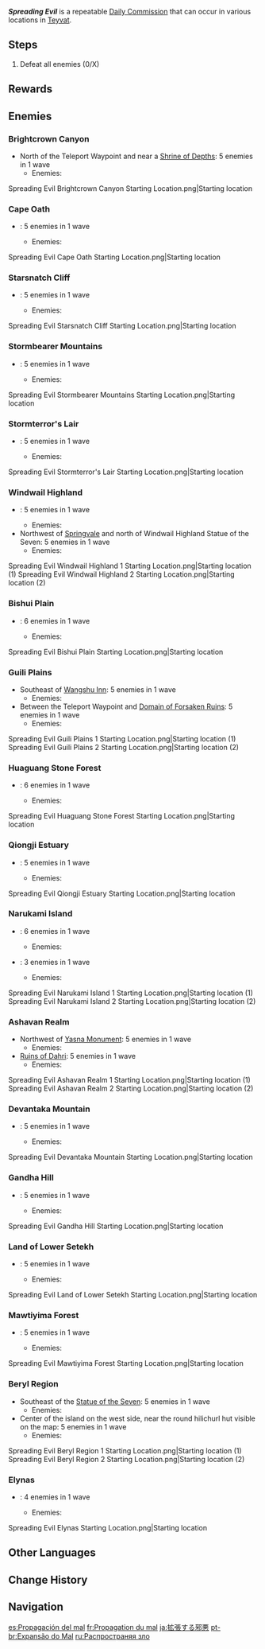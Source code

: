 {{Stub|Add map locations}}
{{Quest Infobox
|id              = 10200; 10201; 10202; 10203; 10204; 10205; 10206; 15400; 15401; 15402; 15403; 15404; 15405; 31020; 32270; 32271; 32272; 32273; 32274; 32275; 32480; 32481; 32482
|type            = Commission
|image           = Commission Spreading Evil.png
|caption         = [[Brightcrown Canyon]] version
|startLocation   = [[Teyvat]]
|otherRewards    = *AR-Dependent Rewards
|characters      = Traveler
}}
'''''Spreading Evil''''' is a repeatable [[Daily Commission]] that can occur in various locations in [[Teyvat]].

==Steps==
{{Quest Description|An [[Abyss Mage]] was seen performing a ritual on the [[hilichurls]]. Defeat them to put an end to this threat.}}
#Defeat all enemies (0/X)

==Rewards==
{{Commission Rewards|full}}

==Enemies==
===Brightcrown Canyon===
* North of the Teleport Waypoint and near a [[Shrine of Depths]]: 5 enemies in 1 wave
** Enemies: {{Enemy List|Hilichurl Fighter*2; Hilichurl Grenadier*2; Pyro Abyss Mage*1}}
<gallery>
Spreading Evil Brightcrown Canyon Starting Location.png|Starting location
</gallery>

===Cape Oath===
* {{tx|Missing directions}}: 5 enemies in 1 wave
** Enemies: {{Enemy List|Hilichurl Fighter*2; Hilichurl Grenadier*2; Pyro Abyss Mage*1}}
<gallery>
Spreading Evil Cape Oath Starting Location.png|Starting location
</gallery>

===Starsnatch Cliff===
* {{tx|Missing directions}}: 5 enemies in 1 wave
** Enemies: {{Enemy List|Hilichurl Fighter*2; Hilichurl Grenadier*2; Pyro Abyss Mage*1}}
<gallery>
Spreading Evil Starsnatch Cliff Starting Location.png|Starting location
</gallery>

===Stormbearer Mountains===
* {{tx|Missing directions}}: 5 enemies in 1 wave
** Enemies: {{Enemy List|Hilichurl Fighter*2; Hilichurl Grenadier*2; Cryo Abyss Mage*1}}
<gallery>
Spreading Evil Stormbearer Mountains Starting Location.png|Starting location
</gallery>

===Stormterror's Lair===
* {{tx|Missing directions}}: 5 enemies in 1 wave
** Enemies: {{Enemy List|Hilichurl Fighter*2; Wooden Shield Hilichurl Guard*1; Hilichurl Grenadier*1; Hydro Abyss Mage*1}}
<gallery>
Spreading Evil Stormterror's Lair Starting Location.png|Starting location
</gallery>

===Windwail Highland===
* {{tx|Missing directions}}: 5 enemies in 1 wave
** Enemies: {{Enemy List|Hilichurl Fighter*2; Pyro Hilichurl Shooter*2; Pyro Abyss Mage*1}}
* Northwest of [[Springvale]] and north of Windwail Highland Statue of the Seven: 5 enemies in 1 wave
** Enemies: {{Enemy List|Hilichurl Fighter*2; Hilichurl Shooter*1; Hilichurl Grenadier*1; Cryo Abyss Mage*1}}
<gallery>
Spreading Evil Windwail Highland 1 Starting Location.png|Starting location (1)
Spreading Evil Windwail Highland 2 Starting Location.png|Starting location (2)
</gallery>

===Bishui Plain===
* {{tx|Missing directions}}: 6 enemies in 1 wave
** Enemies: {{Enemy List|Hilichurl Fighter*2; Hilichurl Grenadier*1; Electro Hilichurl Shooter*1; Geo Samachurl*1; Pyro Abyss Mage*1}}
<gallery>
Spreading Evil Bishui Plain Starting Location.png|Starting location
</gallery>

===Guili Plains===
* Southeast of [[Wangshu Inn]]: 5 enemies in 1 wave
** Enemies: {{Enemy List|Hilichurl Fighter*2; Hilichurl Grenadier*2; Cryo Abyss Mage*1}}
* Between the Teleport Waypoint and [[Domain of Forsaken Ruins]]: 5 enemies in 1 wave
** Enemies: {{Enemy List|Hilichurl Fighter*2; Electro Hilichurl Shooter*2; Pyro Abyss Mage*1}}
<gallery>
Spreading Evil Guili Plains 1 Starting Location.png|Starting location (1)
Spreading Evil Guili Plains 2 Starting Location.png|Starting location (2)
</gallery>

===Huaguang Stone Forest===
* {{tx|Missing directions}}: 6 enemies in 1 wave
** Enemies: {{Enemy List|Hilichurl Fighter*2; Hilichurl Grenadier*1; Electro Hilichurl Shooter*1; Geo Samachurl*1; Pyro Abyss Mage*1}}
<gallery>
Spreading Evil Huaguang Stone Forest Starting Location.png|Starting location
</gallery>

===Qiongji Estuary===
* {{tx|Missing directions}}: 5 enemies in 1 wave
** Enemies: {{Enemy List|Hilichurl Fighter*2; Cryo Hilichurl Shooter*2; Hydro Abyss Mage*1}}
<gallery>
Spreading Evil Qiongji Estuary Starting Location.png|Starting location
</gallery>

===Narukami Island===
* {{tx|Missing directions}}: 6 enemies in 1 wave
** Enemies: {{Enemy List|Electro Abyss Mage*1; Hilichurl Grenadier*1; Electro Samachurl*1}}
* {{tx|Missing directions}}: 3 enemies in 1 wave
** Enemies: {{Enemy List|Hilichurl Berserker*1; Electro Hilichurl Grenadier*1; Electro Hilichurl Shooter*1}}
<gallery>
Spreading Evil Narukami Island 1 Starting Location.png|Starting location (1)
Spreading Evil Narukami Island 2 Starting Location.png|Starting location (2)
</gallery>

===Ashavan Realm===
* Northwest of [[Yasna Monument]]: 5 enemies in 1 wave
** Enemies: {{Enemy List|Pyro Abyss Mage*1; Hydro Samachurl*1; Hilichurl Shooter*1; Hilichurl Fighter*2}}
* [[Ruins of Dahri]]: 5 enemies in 1 wave
** Enemies: {{Enemy List|Pyro Abyss Mage; Hilichurl Grenadier*2; Hilichurl Fighter*2}}
<gallery>
Spreading Evil Ashavan Realm 1 Starting Location.png|Starting location (1)
Spreading Evil Ashavan Realm 2 Starting Location.png|Starting location (2)
</gallery>

===Devantaka Mountain===
* {{tx|Missing directions}}: 5 enemies in 1 wave
** Enemies: {{Enemy List|Pyro Abyss Mage*1; Hilichurl Fighter*2; Hilichurl Grenadier*2}}
<gallery>
Spreading Evil Devantaka Mountain Starting Location.png|Starting location
</gallery>

===Gandha Hill===
* {{tx|Missing directions}}: 5 enemies in 1 wave
** Enemies: {{Enemy List|Pyro Abyss Mage*1; Hilichurl Fighter*2; Hilichurl Shooter*1; Hilichurl Grenadier*1}}
<gallery>
Spreading Evil Gandha Hill Starting Location.png|Starting location
</gallery>

===Land of Lower Setekh===
* {{tx|Missing directions}}: 5 enemies in 1 wave
** Enemies: {{Enemy List|Pyro Abyss Mage; Hydro Samachurl; Hilichurl Shooter; Hilichurl Fighter*2}}
<gallery>
Spreading Evil Land of Lower Setekh Starting Location.png|Starting location
</gallery>

===Mawtiyima Forest===
* {{tx|Missing directions}}: 5 enemies in 1 wave
** Enemies: {{Enemy List|Pyro Abyss Mage; Hilichurl Fighter*2; Hilichurl Grenadier*2}}
<gallery>
Spreading Evil Mawtiyima Forest Starting Location.png|Starting location
</gallery>

===Beryl Region===
* Southeast of the [[Statue of the Seven]]: 5 enemies in 1 wave
** Enemies: {{Enemy List|Hydro Abyss Mage; Hilichurl Shooter; Electro Hilichurl Shooter; Hilichurl*2}}
* Center of the island on the west side, near the round hilichurl hut visible on the map: 5 enemies in 1 wave
** Enemies: {{Enemy List|Pyro Abyss Mage; Pyro Hilichurl Shooter*2; Hilichurl Fighter*2}}
<gallery>
Spreading Evil Beryl Region 1 Starting Location.png|Starting location (1)
Spreading Evil Beryl Region 2 Starting Location.png|Starting location (2)
</gallery>

===Elynas===
* {{tx|Missing directions}}: 4 enemies in 1 wave
** Enemies: {{Enemy List|Pyro Abyss Mage; Pyro Hilichurl Shooter; Hilichurl Fighter; Blazing Axe Mitachurl}}
<gallery>
Spreading Evil Elynas Starting Location.png|Starting location
</gallery>

==Other Languages==
{{Other Languages
|en      = Spreading Evil
|zhs     = 邪恶的扩张
|zhs_rm  = Xié'è de Kuòzhāng
|zht     = 邪惡的擴張
|zht_rm  = Xié'è de Kuòzhāng
|zh_tl   = The Spreading of Evil
|ja      = 拡張する邪悪
|ja_rm   = Kakuchou Suru Ja'aku
|ja_tl   = Expanding Evil
|ko      = 악의 확산
|ko_rm   = Ak-ui Hwaksan
|ko_tl   = Spreading Evil
|es      = Propagación del mal
|es_tl   = Propagation of Evil
|fr      = Propagation du mal
|fr_tl   = Propagation of Evil
|ru      = Распространяя зло
|ru_tl   = Spreading Evil
|th      = ความชั่วร้ายกระจายตัว
|th_rm   = 
|th_tl   = Spreading Evil
|vi      = Sự Bành Trướng Của Tà Ác
|vi_tl   = 
|de      = Das Böse breitet sich aus
|de_tl   = The Evil is Spreading
|id      = Kejahatan yang Menyebar
|id_tl   = Spreading Evil
|pt      = Expansão do Mal
|pt_tl   = 
|tr      = Yayılan Kötülük
|tr_tl   = Spreading Evil
|it      = Il male si diffonde
|it_tl   = Evil Spreads
}}

==Change History==
{{Change History|1.0}}

==Navigation==
{{Commission Navbox|Basic}}

[[es:Propagación del mal]]
[[fr:Propagation du mal]]
[[ja:拡張する邪悪]]
[[pt-br:Expansão do Mal]]
[[ru:Распространяя зло]]